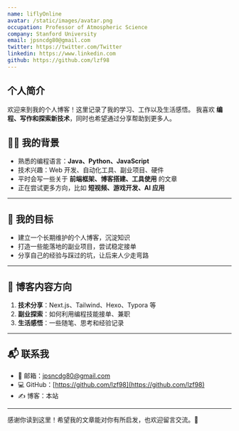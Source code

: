 ```yaml
---
name: liflyOnline
avatar: /static/images/avatar.png
occupation: Professor of Atmospheric Science
company: Stanford University
email: jpsncdg80@gmail.com
twitter: https://twitter.com/Twitter
linkedin: https://www.linkedin.com
github: https://github.com/lzf98
---
```


## 个人简介

欢迎来到我的个人博客！这里记录了我的学习、工作以及生活感悟。
我喜欢 **编程、写作和探索新技术**，同时也希望通过分享帮助到更多人。

## 🧑‍💻 我的背景

- 熟悉的编程语言：**Java、Python、JavaScript**
- 技术兴趣：Web 开发、自动化工具、副业项目、硬件
- 平时会写一些关于 **前端框架、博客搭建、工具使用** 的文章
- 正在尝试更多方向，比如 **短视频、游戏开发、AI 应用**

---

## 🎯 我的目标

- 建立一个长期维护的个人博客，沉淀知识
- 打造一些能落地的副业项目，尝试稳定接单
- 分享自己的经验与踩过的坑，让后来人少走弯路

---

## 🌱 博客内容方向

1. **技术分享**：Next.js、Tailwind、Hexo、Typora 等
2. **副业探索**：如何利用编程技能接单、兼职
3. **生活感悟**：一些随笔、思考和经验记录

---

## 📬 联系我

- 📧 邮箱：[jpsncdg80@gmail.com](mailto:jpsncdg80@gmail.com)
- 💻 GitHub：[https://github.com/lzf98](https://github.com/lzf98)
- ✍️ 博客：本站

---

感谢你读到这里！希望我的文章能对你有所启发，也欢迎留言交流。🚀
